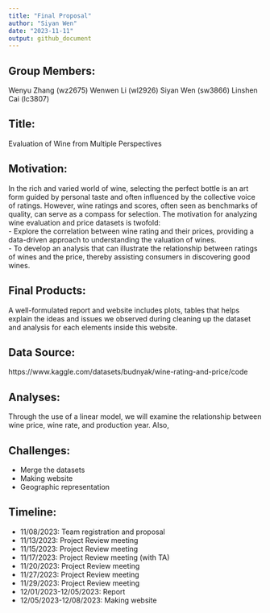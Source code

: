 ```yaml
---
title: "Final Proposal"
author: "Siyan Wen"
date: "2023-11-11"
output: github_document
---
```


## Group Members:
Wenyu Zhang (wz2675)
Wenwen Li (wl2926)
Siyan Wen (sw3866)
Linshen Cai (lc3807)

## Title:
Evaluation of Wine from Multiple Perspectives

## Motivation: 
In the rich and varied world of wine, selecting the perfect bottle is an art form guided by personal taste and often influenced by the collective voice of ratings. However, wine ratings and scores, often seen as benchmarks of quality, can serve as a compass for selection. The motivation for analyzing wine evaluation and price datasets is twofold:  
- Explore the correlation between wine rating and their prices, providing a data-driven approach to understanding the valuation of wines.  
- To develop an analysis that can illustrate the relationship between ratings of wines and the price, thereby assisting consumers in discovering good wines.  

## Final Products: 
A well-formulated report and website includes plots, tables that helps explain the ideas and issues we observed during cleaning up the dataset and analysis for each elements inside this website. 

## Data Source: 
https://www.kaggle.com/datasets/budnyak/wine-rating-and-price/code

## Analyses:
Through the use of a linear model, we will examine the relationship between wine price, wine rate, and production year. Also, 

## Challenges:
- Merge the datasets
- Making website
- Geographic representation  

## Timeline:
- 11/08/2023: Team registration and proposal
- 11/13/2023: Project Review meeting
- 11/15/2023: Project Review meeting
- 11/17/2023: Project Review meeting (with TA)
- 11/20/2023: Project Review meeting
- 11/27/2023: Project Review meeting
- 11/29/2023: Project Review meeting
- 12/01/2023-12/05/2023: Report
- 12/05/2023-12/08/2023: Making website





